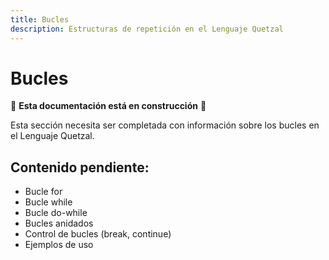 ```yaml
---
title: Bucles
description: Estructuras de repetición en el Lenguaje Quetzal
---
```


# Bucles

🚧 **Esta documentación está en construcción** 🚧

Esta sección necesita ser completada con información sobre los bucles en el Lenguaje Quetzal.

## Contenido pendiente:
- Bucle for
- Bucle while
- Bucle do-while
- Bucles anidados
- Control de bucles (break, continue)
- Ejemplos de uso
